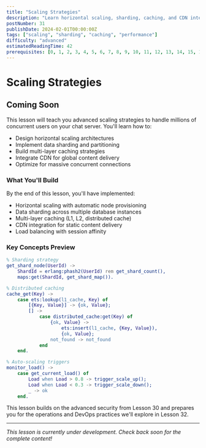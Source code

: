 ```yaml
---
title: "Scaling Strategies"
description: "Learn horizontal scaling, sharding, caching, and CDN integration techniques to handle millions of users on your distributed chat server"
postNumber: 31
publishDate: 2024-02-01T00:00:00Z
tags: ["scaling", "sharding", "caching", "performance"]
difficulty: "advanced"
estimatedReadingTime: 42
prerequisites: [0, 1, 2, 3, 4, 5, 6, 7, 8, 9, 10, 11, 12, 13, 14, 15, 16, 17, 18, 19, 20, 21, 22, 23, 24, 25, 26, 27, 28, 29, 30]
---
```


# Scaling Strategies

## Coming Soon

This lesson will teach you advanced scaling strategies to handle millions of concurrent users on your chat server. You'll learn how to:

- Design horizontal scaling architectures
- Implement data sharding and partitioning
- Build multi-layer caching strategies
- Integrate CDN for global content delivery
- Optimize for massive concurrent connections

### What You'll Build

By the end of this lesson, you'll have implemented:
- Horizontal scaling with automatic node provisioning
- Data sharding across multiple database instances
- Multi-layer caching (L1, L2, distributed cache)
- CDN integration for static content delivery
- Load balancing with session affinity

### Key Concepts Preview

```erlang
% Sharding strategy
get_shard_node(UserId) ->
    ShardId = erlang:phash2(UserId) rem get_shard_count(),
    maps:get(ShardId, get_shard_map()).

% Distributed caching
cache_get(Key) ->
    case ets:lookup(l1_cache, Key) of
        [{Key, Value}] -> {ok, Value};
        [] -> 
            case distributed_cache:get(Key) of
                {ok, Value} -> 
                    ets:insert(l1_cache, {Key, Value}),
                    {ok, Value};
                not_found -> not_found
            end
    end.

% Auto-scaling triggers
monitor_load() ->
    case get_current_load() of
        Load when Load > 0.8 -> trigger_scale_up();
        Load when Load < 0.3 -> trigger_scale_down();
        _ -> ok
    end.
```

This lesson builds on the advanced security from Lesson 30 and prepares you for the operations and DevOps practices we'll explore in Lesson 32.

---

_This lesson is currently under development. Check back soon for the complete content!_